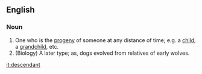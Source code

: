 ==English==
===Noun===
# One who is the [[progeny]] of someone at any distance of time; e.g. a [[child]]; a [[grandchild]], etc.
# (Biology) A later type; as, dogs evolved from relatives of early wolves.

[[it:descendant]]